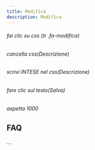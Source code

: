 ```yaml
---
title: Modifica
description: Modifica
---
```

###### fai clic su css (tr .fa-modifica)

###### cancella css(Descrizione)

###### scrivi INTESE nel css(Descrizione)

###### fare clic sul testo(Salva)

###### aspetta 1000

FAQ
---

...
